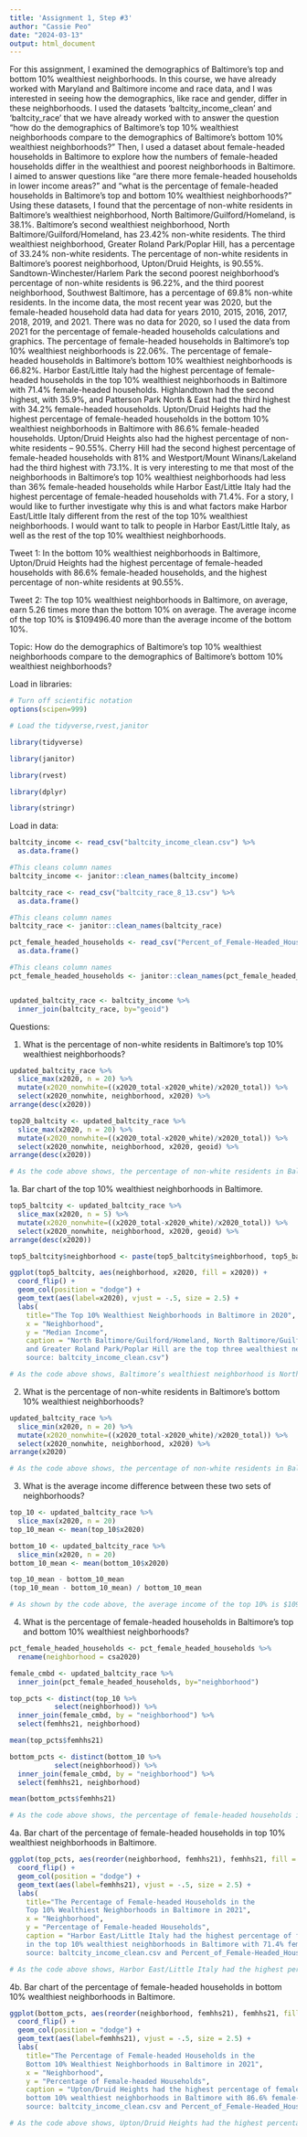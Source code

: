 ```yaml
---
title: 'Assignment 1, Step #3'
author: "Cassie Peo"
date: "2024-03-13"
output: html_document
---
```


For this assignment, I examined the demographics of Baltimore’s top and bottom 10% wealthiest neighborhoods. In this course, we have already worked with Maryland and Baltimore income and race data, and I was interested in seeing how the demographics, like race and gender, differ in these neighborhoods. I used the datasets ‘baltcity_income_clean’ and ‘baltcity_race’ that we have already worked with to answer the question “how do the demographics of Baltimore’s top 10% wealthiest neighborhoods compare to the demographics of Baltimore’s bottom 10% wealthiest neighborhoods?” Then, I used a dataset about female-headed households in Baltimore to explore how the numbers of female-headed households differ in the wealthiest and poorest neighborhoods in Baltimore. I aimed to answer questions like “are there more female-headed households in lower income areas?” and “what is the percentage of female-headed households in Baltimore’s top and bottom 10% wealthiest neighborhoods?”
Using these datasets, I found that the percentage of non-white residents in Baltimore’s wealthiest neighborhood, North Baltimore/Guilford/Homeland, is 38.1%. Baltimore's second wealthiest neighborhood, North Baltimore/Guilford/Homeland, has 23.42% non-white residents. The third wealthiest neighborhood, Greater Roland Park/Poplar Hill, has a percentage of 33.24% non-white residents. 
The percentage of non-white residents in Baltimore’s poorest neighborhood, Upton/Druid Heights, is 90.55%. Sandtown-Winchester/Harlem Park the second poorest neighborhood's percentage of non-white residents is 96.22%, and the third poorest neighborhood, Southwest Baltimore, has a percentage of 69.8% non-white residents.
In the income data, the most recent year was 2020, but the female-headed household data had data for years 2010, 2015, 2016, 2017, 2018, 2019, and 2021. There was no data for 2020, so I used the data from 2021 for the percentage of female-headed households calculations and graphics. 
The percentage of female-headed households in Baltimore’s top 10% wealthiest neighborhoods is 22.06%. The percentage of female-headed households in Baltimore’s bottom 10% wealthiest neighborhoods is 66.82%. 
Harbor East/Little Italy had the highest percentage of female-headed households in the top 10% wealthiest neighborhoods in Baltimore with 71.4% female-headed households. Highlandtown had the second highest, with 35.9%, and Patterson Park North & East had the third highest with 34.2% female-headed households. 
Upton/Druid Heights had the highest percentage of female-headed households in the bottom 10% wealthiest neighborhoods in Baltimore with 86.6% female-headed households. Upton/Druid Heights also had the highest percentage of non-white residents -- 90.55%. Cherry Hill had the second highest percentage of female-headed households with 81% and Westport/Mount Winans/Lakeland had the third highest with 73.1%. 
It is very interesting to me that most of the neighborhoods in Baltimore’s top 10% wealthiest neighborhoods had less than 36% female-headed households while Harbor East/Little Italy had the highest percentage of female-headed households with 71.4%. For a story, I would like to further investigate why this is and what factors make Harbor East/Little Italy different from the rest of the top 10% wealthiest neighborhoods. I would want to talk to people in Harbor East/Little Italy, as well as the rest of the top 10% wealthiest neighborhoods. 

Tweet 1: In the bottom 10% wealthiest neighborhoods in Baltimore, Upton/Druid Heights had the highest percentage of female-headed households with 86.6% female-headed households, and the highest percentage of non-white residents at 90.55%.

Tweet 2: The top 10% wealthiest neighborhoods in Baltimore, on average, earn 5.26 times more than the bottom 10% on average. The average income of the top 10% is $109496.40 more than the average income of the bottom 10%. 

Topic: 
How do the demographics of Baltimore’s top 10% wealthiest neighborhoods compare to the demographics of Baltimore’s bottom 10% wealthiest neighborhoods?

Load in libraries:
```r
# Turn off scientific notation
options(scipen=999)

# Load the tidyverse,rvest,janitor

library(tidyverse)

library(janitor)

library(rvest)

library(dplyr)

library(stringr)
```

Load in data:
```r
baltcity_income <- read_csv("baltcity_income_clean.csv") %>% 
  as.data.frame()

#This cleans column names
baltcity_income <- janitor::clean_names(baltcity_income)

baltcity_race <- read_csv("baltcity_race_8_13.csv") %>% 
  as.data.frame()

#This cleans column names
baltcity_race <- janitor::clean_names(baltcity_race)

pct_female_headed_households <- read_csv("Percent_of_Female-Headed_Households_with_Children_Under_18.csv") %>% 
  as.data.frame()

#This cleans column names
pct_female_headed_households <- janitor::clean_names(pct_female_headed_households)


updated_baltcity_race <- baltcity_income %>%
  inner_join(baltcity_race, by="geoid")
```

Questions:

1. What is the percentage of non-white residents in Baltimore’s top 10% wealthiest neighborhoods?

```r
updated_baltcity_race %>%
  slice_max(x2020, n = 20) %>%
  mutate(x2020_nonwhite=((x2020_total-x2020_white)/x2020_total)) %>%
  select(x2020_nonwhite, neighborhood, x2020) %>%
arrange(desc(x2020))

top20_baltcity <- updated_baltcity_race %>%
  slice_max(x2020, n = 20) %>%
  mutate(x2020_nonwhite=((x2020_total-x2020_white)/x2020_total)) %>%
  select(x2020_nonwhite, neighborhood, x2020, geoid) %>%
arrange(desc(x2020))

# As the code above shows, the percentage of non-white residents in Baltimore’s wealthiest neighborhood, North Baltimore/Guilford/Homeland, is 38.1%. Baltimore's second wealthiest neighborhood, North Baltimore/Guilford/Homeland, has 23.42% non-white residents. The third wealthiest neighborhood, Greater Roland Park/Poplar Hill, has a percentage of 33.24% non-white residents. The fourth wealthiest neighborhood, South Baltimore, has 11.51% non-white residents, and the fifth wealthiest neighborhood, Canton, has 13.15% non-white residents.
```

1a. Bar chart of the top 10% wealthiest neighborhoods in Baltimore.

```r

top5_baltcity <- updated_baltcity_race %>%
  slice_max(x2020, n = 5) %>%
  mutate(x2020_nonwhite=((x2020_total-x2020_white)/x2020_total)) %>%
  select(x2020_nonwhite, neighborhood, x2020, geoid) %>%
arrange(desc(x2020))

top5_baltcity$neighborhood <- paste(top5_baltcity$neighborhood, top5_baltcity$geoid, sep="-")

ggplot(top5_baltcity, aes(neighborhood, x2020, fill = x2020)) +
  coord_flip() +
  geom_col(position = "dodge") +
  geom_text(aes(label=x2020), vjust = -.5, size = 2.5) +
  labs(
    title="The Top 10% Wealthiest Neighborhoods in Baltimore in 2020",
    x = "Neighborhood",
    y = "Median Income",
    caption = "North Baltimore/Guilford/Homeland, North Baltimore/Guilford/Homeland, 
    and Greater Roland Park/Poplar Hill are the top three wealthiest neighborhoods.  
    source: baltcity_income_clean.csv")

# As the code above shows, Baltimore’s wealthiest neighborhood is North Baltimore/Guilford/Homeland. Baltimore's second wealthiest neighborhood is North Baltimore/Guilford/Homeland. The third wealthiest neighborhood is Greater Roland Park/Poplar Hill. The fourth wealthiest neighborhood is South Baltimore and the fifth wealthiest neighborhood is Canton.

```

2. What is the percentage of non-white residents in Baltimore’s bottom 10% wealthiest neighborhoods? 

```r
updated_baltcity_race %>%
  slice_min(x2020, n = 20) %>%
  mutate(x2020_nonwhite=((x2020_total-x2020_white)/x2020_total)) %>%
  select(x2020_nonwhite, neighborhood, x2020) %>%
arrange(x2020)

# As the code above shows, the percentage of non-white residents in Baltimore’s poorest neighborhood, Upton/Druid Heights, is 90.55%. Sandtown-Winchester/Harlem Park the second poorest neighborhood's percentage of non-white residents is 96.22%, and the third poorest neighborhood, Southwest Baltimore, has a percentage of 69.8% non-white residents. 
```

3. What is the average income difference between these two sets of neighborhoods?

```r
top_10 <- updated_baltcity_race %>%
  slice_max(x2020, n = 20)
top_10_mean <- mean(top_10$x2020)

bottom_10 <- updated_baltcity_race %>%
  slice_min(x2020, n = 20)
bottom_10_mean <- mean(bottom_10$x2020)

top_10_mean - bottom_10_mean
(top_10_mean - bottom_10_mean) / bottom_10_mean

# As shown by the code above, the average income of the top 10% is $109496.40 more than the average income of the bottom 10%. The top 10% on average earns 5.26 times more than the bottom 10% on average.  
```


4. What is the percentage of female-headed households in Baltimore’s top and bottom 10% wealthiest neighborhoods?

```r
pct_female_headed_households <- pct_female_headed_households %>%
  rename(neighborhood = csa2020)

female_cmbd <- updated_baltcity_race %>%
  inner_join(pct_female_headed_households, by="neighborhood")

top_pcts <- distinct(top_10 %>%
           select(neighborhood)) %>%
  inner_join(female_cmbd, by = "neighborhood") %>%
  select(femhhs21, neighborhood)

mean(top_pcts$femhhs21)

bottom_pcts <- distinct(bottom_10 %>%
           select(neighborhood)) %>%
  inner_join(female_cmbd, by = "neighborhood") %>%
  select(femhhs21, neighborhood)

mean(bottom_pcts$femhhs21)

# As the code above shows, the percentage of female-headed households in Baltimore’s top 10% wealthiest neighborhoods is 22.06%. The percentage of female-headed households in Baltimore’s bottom 10% wealthiest neighborhoods is 66.82%. 

```

4a. Bar chart of the percentage of female-headed households in top 10% wealthiest neighborhoods in Baltimore.

```r
ggplot(top_pcts, aes(reorder(neighborhood, femhhs21), femhhs21, fill = femhhs21)) +
  coord_flip() +
  geom_col(position = "dodge") +
  geom_text(aes(label=femhhs21), vjust = -.5, size = 2.5) +
  labs(
    title="The Percentage of Female-headed Households in the 
    Top 10% Wealthiest Neighborhoods in Baltimore in 2021",
    x = "Neighborhood",
    y = "Percentage of Female-headed Households",
    caption = "Harbor East/Little Italy had the highest percentage of female-headed households 
    in the top 10% wealthiest neighborhoods in Baltimore with 71.4% female-headed households.  
    source: baltcity_income_clean.csv and Percent_of_Female-Headed_Households_with_Children_Under_18.csv")

# As the code above shows, Harbor East/Little Italy had the highest percentage of female-headed households in the top 10% wealthiest neighborhoods in Baltimore with 71.4% female-headed households. Highlandtown had the second highest, with 35.9%, and Patterson Park North & East had the third highest with 34.2% female-headed households. 
```

4b. Bar chart of the percentage of female-headed households in bottom 10% wealthiest neighborhoods in Baltimore.

```r
ggplot(bottom_pcts, aes(reorder(neighborhood, femhhs21), femhhs21, fill = femhhs21)) +
  coord_flip() +
  geom_col(position = "dodge") +
  geom_text(aes(label=femhhs21), vjust = -.5, size = 2.5) +
  labs(
    title="The Percentage of Female-headed Households in the 
    Bottom 10% Wealthiest Neighborhoods in Baltimore in 2021",
    x = "Neighborhood",
    y = "Percentage of Female-headed Households",
    caption = "Upton/Druid Heights had the highest percentage of female-headed households in the 
    bottom 10% wealthiest neighborhoods in Baltimore with 86.6% female-headed households.  
    source: baltcity_income_clean.csv and Percent_of_Female-Headed_Households_with_Children_Under_18.csv")

# As the code above shows, Upton/Druid Heights had the highest percentage of female-headed households in the bottom 10% wealthiest neighborhoods in Baltimore with 86.6% female-headed households. Cherry Hill had the second highest percentage of female-headed households with 81% and Westport/Mount Winans/Lakeland had the third highest with 73.1%.

```
